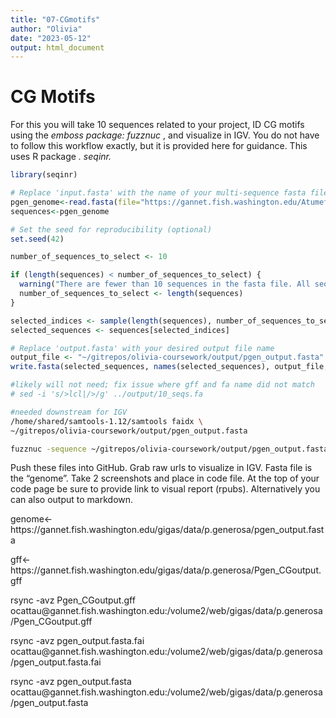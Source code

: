 ```yaml
---
title: "07-CGmotifs"
author: "Olivia"
date: "2023-05-12"
output: html_document
---
```


# CG Motifs
For this you will take 10 sequences related to your project, ID CG motifs using the *emboss package: fuzznuc * , and visualize in IGV. You do not have to follow this workflow exactly, but it is provided here for guidance. This uses R package *. seqinr.* 


```r
library(seqinr)

# Replace 'input.fasta' with the name of your multi-sequence fasta file
pgen_genome<-read.fasta(file="https://gannet.fish.washington.edu/Atumefaciens/20191105_swoose_pgen_v074_renaming/Panopea-generosa-v1.0.fa")
sequences<-pgen_genome
```


```r
# Set the seed for reproducibility (optional)
set.seed(42)

number_of_sequences_to_select <- 10

if (length(sequences) < number_of_sequences_to_select) {
  warning("There are fewer than 10 sequences in the fasta file. All sequences will be selected.")
  number_of_sequences_to_select <- length(sequences)
}

selected_indices <- sample(length(sequences), number_of_sequences_to_select)
selected_sequences <- sequences[selected_indices]

```


```r
# Replace 'output.fasta' with your desired output file name
output_file <- "~/gitrepos/olivia-coursework/output/pgen_output.fasta"
write.fasta(selected_sequences, names(selected_sequences), output_file, open = "w")
```


```bash
#likely will not need; fix issue where gff and fa name did not match
# sed -i 's/>lcl|/>/g' ../output/10_seqs.fa
```


```bash
#needed downstream for IGV
/home/shared/samtools-1.12/samtools faidx \
~/gitrepos/olivia-coursework/output/pgen_output.fasta
```


```bash
fuzznuc -sequence ~/gitrepos/olivia-coursework/output/pgen_output.fasta -pattern CG -rformat gff -outfile  ~/gitrepos/olivia-coursework/output/Pgen_CGoutput.gff
```

Push these files into GitHub. Grab raw urls to visualize in IGV. Fasta file is the “genome”. Take 2 screenshots and place in code file. At the top of your code page be sure to provide link to visual report (rpubs). Alternatively you can also output to markdown.

genome<-https://gannet.fish.washington.edu/gigas/data/p.generosa/pgen_output.fasta

gff<-https://gannet.fish.washington.edu/gigas/data/p.generosa/Pgen_CGoutput.gff


rsync -avz Pgen_CGoutput.gff ocattau@gannet.fish.washington.edu:/volume2/web/gigas/data/p.generosa/Pgen_CGoutput.gff

rsync -avz pgen_output.fasta.fai ocattau@gannet.fish.washington.edu:/volume2/web/gigas/data/p.generosa/pgen_output.fasta.fai

rsync -avz pgen_output.fasta ocattau@gannet.fish.washington.edu:/volume2/web/gigas/data/p.generosa/pgen_output.fasta